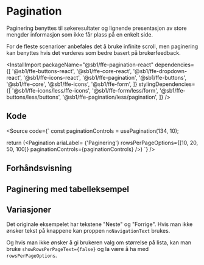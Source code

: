 
<Meta of={PaginationStories} />

# Pagination

Paginering benyttes til søkeresultater og lignende presentasjon av store mengder informasjon som ikke får plass på en enkelt side.

For de fleste scenarioer anbefales det å bruke infinite scroll, men paginering kan benyttes hvis det vurderes som bedre basert på brukerfeedback.

<InstallImport
    packageName="@sb1/ffe-pagination-react"
    dependencies={[
        '@sb1/ffe-buttons-react',
        '@sb1/ffe-core-react',
        '@sb1/ffe-dropdown-react',
        '@sb1/ffe-icons-react',
        '@sb1/ffe-pagination',
        '@sb1/ffe-buttons',
        '@sb1/ffe-core',
        '@sb1/ffe-icons',
        '@sb1/ffe-form',
    ]}
    stylingDependencies={[
        '@sb1/ffe-icons/less/ffe-icons',
        '@sb1/ffe-form/less/form',
        '@sb1/ffe-buttons/less/buttons',
        '@sb1/ffe-pagination/less/pagination',
    ]}
/>

## Kode

<Source
    code={`
const paginationControls = usePagination(134, 10);

return (<Pagination
ariaLabel= {'Paginering'}
rowsPerPageOptions={[10, 20, 50, 100]}
paginationControls={paginationControls} />)
`}
/>

## Forhåndsvisning

<Canvas of={PaginationStories.Standard} />
<Controls of={PaginationStories.Standard} />

## Paginering med tabelleksempel

<Canvas of={PaginationStories.WithTable} />

## Variasjoner

Det originale eksempelet har tekstene "Neste" og "Forrige". Hvis man ikke ønsker tekst på knappene kan proppen `noNavigationText` brukes.

<Canvas of={PaginationStories.NoNavigationText} />

Og hvis man ikke ønsker å gi brukeren valg om størrelse på lista, kan man bruke `showRowsPerPageText={false}` og la være å ha med `rowsPerPageOptions`.

<Canvas of={PaginationStories.NoShowRowsPerPageText} />

